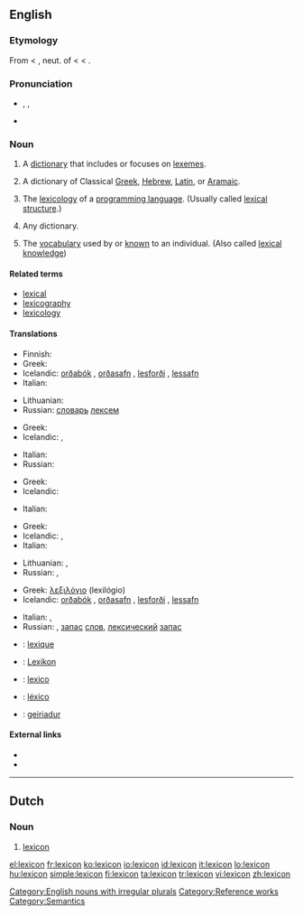 {{was wotd|2006|December|12}}
{{wikipedia|dab=lexicon (disambiguation)|lexicon}}
==English==

===Etymology===
From {{ML.}} {{NL.}} {{term|lexicon|lang=la}} < {{etyl|grc}} {{term|λεξικόν|tr=lexicon|sc=polytonic||a lexicon}}, neut. of {{term|λεξικός|tr=lexikos|sc=polytonic||of words}} < {{term|λέξις|tr=lexis|sc=polytonic||a saying, speech, word}} < {{term|λέγειν|tr=legein|sc=polytonic||to speak}}.

===Pronunciation===
* {{enPR|lĕ'ksĭkŏn}}, {{IPA|/ˈleksɪkɑn/}}, {{SAMPA|/"leksIkQn/}}
* {{audio|en-us-lexicon.ogg|Audio (US)}}

===Noun===
{{wikipedia}}
{{en-noun|pl=lexica|pl2=lexicons}}

# {{linguistics}} A [[dictionary]] that includes or focuses on [[lexeme]]s.
# A dictionary of Classical [[Greek]], [[Hebrew]], [[Latin]], or [[Aramaic]].
# {{programming}} The [[lexicology]] of a [[programming language]]. (Usually called [[lexical structure]].)
# {{rare}} Any dictionary.
# The [[vocabulary]] used by or [[know]]n to an individual. (Also called [[lexical knowledge]])

====Related terms====
* [[lexical]]
* [[lexicography]]
* [[lexicology]]

====Translations====
{{trans-top|dictionary of lexemes}}
* Finnish: {{t|fi|leksikko}}
* Greek: {{t+|el|λημματολόγιο|n|tr=lēmmatológio|sc=Grek}}
* Icelandic: [[orðabók]] {{f}}, [[orðasafn]] {{n}}, [[lesforði]] {{m}}, [[lessafn]] {{n}}
* Italian: {{t+|it|lessico|m}}
{{trans-mid}}
* Lithuanian: {{t|lt|leksikonas|m|xs=Lithuanian}}
* Russian: [[словарь]] [[лексема|лексем]]
{{trans-bottom}}

{{trans-top|dictionary of Classical Greek, Hebrew, Latin, or Aramaic}}
* Greek: {{t+|el|λεξικό|n|tr=lexikó|sc=Grek}}
* Icelandic: {{t+|is|orðabók|f}}, {{t+|is|orðasafn|n}}
{{trans-mid}}
* Italian: {{t+|it|lessico|m}}
* Russian: {{t+|ru|лексикон|m|tr=lexikón|sc=Cyrl}}
{{trans-bottom}}

{{trans-top|lexicology of a programming language}}
* Greek: {{t+|el|λεξιλόγιο|n|tr=lexilógio|sc=Grek}}
* Icelandic: {{t+|is|orðasafn|n}}
{{trans-mid}}
* Italian: {{t+|it|lessico|m}}
{{trans-bottom}}

{{trans-top|(rare) any dictionary}}
* Greek: {{t+|el|λεξικό|n|tr=lexikó|sc=Grek}}
* Icelandic: {{t+|is|orðabók|f}}, {{t+|is|orðasafn|n}}
* Italian: {{t+|it|lessico|m}}
{{trans-mid}}
* Lithuanian: {{t+|lt|žodynas|m|xs=Lithuanian}},  {{t|lt|leksikonas|m|xs=Lithuanian}}
* Russian: {{t+|ru|лексикон|m|tr=lexikón|sc=Cyrl}}, {{t+|ru|словарь|m|tr=slovár'|sc=Cyrl}}
{{trans-bottom}}

{{trans-top|vocabulary used by an individual}}
* Greek: [[λεξιλόγιο]] (lexilógio) {{n}}
* Icelandic: [[orðabók]] {{f}}, [[orðasafn]] {{n}}, [[lesforði]] {{m}}, [[lessafn]] {{n}}
{{trans-mid}}
* Italian: {{t+|it|lessico|m}}, {{t+|it|vocabolario|m}}
* Russian: {{t+|ru|лексикон|m|tr=lexikón|sc=Cyrl}}, [[запас]] [[слово|слов]], [[лексический]] [[запас]]
{{trans-bottom}}

{{checktrans-top}}
* {{ttbc|French}}: [[lexique]] {{m}}
* {{ttbc|German}}: [[Lexikon]] {{n}}
* {{ttbc|Interlingua}}: [[lexico]]
* {{ttbc|Portuguese}}: [[léxico]] {{m}}
* {{ttbc|Welsh}}: [[geiriadur]] {{m}}
{{trans-bottom}}

====External links====
* {{R:Webster 1913}}
* {{R:Century 1911}}

[[Category:English nouns with irregular plurals]]

----

==Dutch==
{{wikipedia|lang=nl}}

===Noun===
{{nl-noun|g=n|pl1=lexica|pl2=lexicons|dim=*}}

# [[#English|lexicon]]

[[Category:Lexicons| ]]
[[Category:Reference works]]
[[Category:Semantics]]

[[el:lexicon]]
[[fr:lexicon]]
[[ko:lexicon]]
[[io:lexicon]]
[[id:lexicon]]
[[it:lexicon]]
[[lo:lexicon]]
[[hu:lexicon]]
[[simple:lexicon]]
[[fi:lexicon]]
[[ta:lexicon]]
[[tr:lexicon]]
[[vi:lexicon]]
[[zh:lexicon]]